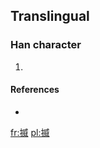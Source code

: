 ==Translingual==

===Han character===
{{Han char|rn=64|rad=手|as=09|sn=12|four=|canj=手戈竹女 (QIHV)}}

# {{defn|Han|sort=手09}}

====References====
* {{Han ref|kx=0445.341|hdz=31913.110|uh=63FB|ud=25595}}

[[fr:揻]]
[[pl:揻]]